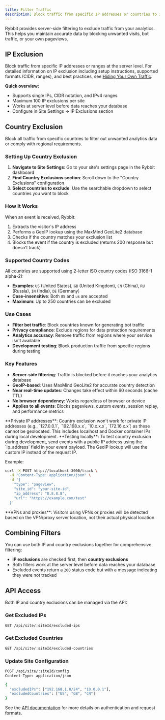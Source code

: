```yaml
---
title: Filter Traffic
description: Block traffic from specific IP addresses or countries to improve analytics accuracy
---
```



Rybbit provides server-side filtering to exclude traffic from your analytics. This helps you maintain accurate data by blocking unwanted visits, bot traffic, or your own pageviews.

## IP Exclusion

Block traffic from specific IP addresses or ranges at the server level. For detailed information on IP exclusion including setup instructions, supported formats (CIDR, ranges), and best practices, see [Hiding Your Own Traffic](/docs/hiding-own-traffic).

**Quick overview:**
- Supports single IPs, CIDR notation, and IPv4 ranges
- Maximum 100 IP exclusions per site
- Works at server level before data reaches your database
- Configure in Site Settings → IP Exclusions section

## Country Exclusion

Block all traffic from specific countries to filter out unwanted analytics data or comply with regional requirements.

### Setting Up Country Exclusion

1. **Navigate to Site Settings**: Go to your site's settings page in the Rybbit dashboard
2. **Find Country Exclusions section**: Scroll down to the "Country Exclusions" configuration
3. **Select countries to exclude**: Use the searchable dropdown to select countries you want to block

### How It Works

When an event is received, Rybbit:
1. Extracts the visitor's IP address
2. Performs a GeoIP lookup using the MaxMind GeoLite2 database
3. Checks if the country matches your exclusion list
4. Blocks the event if the country is excluded (returns 200 response but doesn't track)

### Supported Country Codes

All countries are supported using 2-letter ISO country codes (ISO 3166-1 alpha-2):

- **Examples**: `US` (United States), `GB` (United Kingdom), `CN` (China), `RU` (Russia), `IN` (India), `DE` (Germany)
- **Case-insensitive**: Both `US` and `us` are accepted
- **Maximum**: Up to 250 countries can be excluded

### Use Cases

- **Filter bot traffic**: Block countries known for generating bot traffic
- **Privacy compliance**: Exclude regions for data protection requirements
- **Analytics accuracy**: Remove traffic from regions where your service isn't available
- **Development testing**: Block production traffic from specific regions during testing

### Key Features

- **Server-side filtering**: Traffic is blocked before it reaches your analytics database
- **GeoIP-based**: Uses MaxMind GeoLite2 for accurate country detection
- **Near real-time updates**: Changes take effect within 60 seconds (cache TTL)
- **No browser dependency**: Works regardless of browser or device
- **Applies to all events**: Blocks pageviews, custom events, session replay, and performance metrics

<Callout type="warning">
**Private IP addresses**: Country exclusion won't work for private IP addresses (e.g., `127.0.0.1`, `192.168.x.x`, `10.x.x.x`, `172.16.x.x`) as these cannot be geolocated. This includes localhost and Docker container IPs during local development.
</Callout>

<Callout type="info">
**Testing locally**: To test country exclusion during development, send events with a public IP address using the `ip_address` field in your event payload. The GeoIP lookup will use the custom IP instead of the request IP.

Example:
```bash
curl -X POST http://localhost:3000/track \
  -H "Content-Type: application/json" \
  -d '{
    "type": "pageview",
    "site_id": "your-site-id",
    "ip_address": "8.8.8.8",
    "url": "https://example.com/test"
  }'
```
</Callout>

<Callout type="info">
**VPNs and proxies**: Visitors using VPNs or proxies will be detected based on the VPN/proxy server location, not their actual physical location.
</Callout>

## Combining Filters

You can use both IP and country exclusions together for comprehensive filtering:

- **IP exclusions** are checked first, then **country exclusions**
- Both filters work at the server level before data reaches your database
- Excluded events return a `200` status code but with a message indicating they were not tracked

## API Access

Both IP and country exclusions can be managed via the API:

### Get Excluded IPs
```bash
GET /api/site/:siteId/excluded-ips
```

### Get Excluded Countries
```bash
GET /api/site/:siteId/excluded-countries
```

### Update Site Configuration
```bash
POST /api/site/:siteId/config
Content-Type: application/json

{
  "excludedIPs": ["192.168.1.0/24", "10.0.0.1"],
  "excludedCountries": ["US", "GB", "CN"]
}
```

See the [API documentation](/docs/api) for more details on authentication and request formats.
